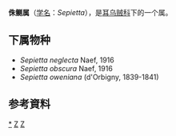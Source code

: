 {{Automatic Taxobox
| taxon = Sepietta
| authority = Naef, 1912
| image = Sepietta oweniana.jpg
| image_caption = Sepietta oweniana
| type species = Sepiola oweniana
| type species authority = d'Orbigny in Ferussac & d'Orbigny, 1839-1841
}}

'''侏鲗属'''（[[学名|学名]]：''Sepietta''），是[[耳乌贼科|耳乌贼科]]下的一个属。

==下属物种==

* ''Sepietta neglecta'' Naef, 1916
* ''Sepietta obscura'' Naef, 1916
* ''Sepietta oweniana'' (d'Orbigny, 1839-1841)

==参考資料==
{{reflist}}

{{taxonbar}}
[[Category:_侏鲗属|*]]
[[Category:_耳乌贼科|Z]]
[[Category:_1912年描述的分类群|Z]]